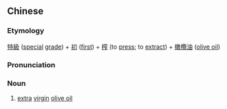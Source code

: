 {{also|特级初榨橄榄油}}
==Chinese==
{{zh-forms|s=特级初榨橄榄油|type=2113}}

===Etymology===
[[特級]] ([[special]] [[grade]]) + [[初]] ([[first]]) + [[榨]] (to [[press]]; to [[extract]]) + [[橄欖油]] ([[olive oil]])

===Pronunciation===
{{zh-pron
|m=tèjí chū zhà gǎnlǎnyóu
|cat=n
}}

===Noun===
{{zh-noun}}

# [[extra]] [[virgin]] [[olive oil]]
